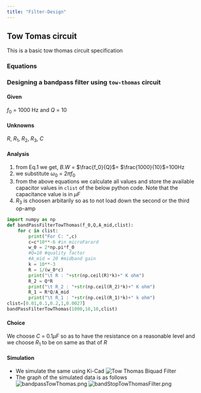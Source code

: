 ```yaml
---
title: "Filter-Design"
---
```


## Tow Tomas circuit
This is a basic tow thomas circuit specification

### Equations
\begin{equation}
    \tag{1}
    Q = \frac{f_0}{B.W}
\end{equation}

\begin{equation}
    \tag{2}
    R = \frac{1}{\omega_0 C}
\end{equation}

\begin{equation}
    \tag{3}
    R_2 = Q R
\end{equation}
\begin{equation}
    \tag{4}
    R_1 = \frac{R Q}{A_{mid}}
\end{equation}


### Designing a bandpass filter using `tow-thomas` circuit

#### Given 

$f_0$ = 1000 Hz and $Q$ = 10

#### Unknowns

$R$, $R_1$, $R_2$, $R_3$, $C$

#### Analysis

1. from Eq.1 we get, $B.W$ = $\frac{f_0}{Q}$= $\frac{1000}{10}$=100Hz
2. we substitute $\omega_0$ = $2\pi f_0$
3. from the above equations we calculate all values and store the available capacitor values in `clist` of the below python code. Note that the capacitance value is in $\mu F$
4. $R_3$ is choosen arbitarily so as to not load down the second or the third op-amp

```python
import numpy as np
def bandPassFilterTowThomas(f_0,Q,A_mid,clist):
    for c in clist:
        print("For C: ",c)
        c=c*10**-6 #in microFarard        
        w_0 = 2*np.pi*f_0
        #Q=10 #quality factor
        #A_mid = 20 #midband gain
        k = 10**-3
        R = 1/(w_0*c)
        print("\t R : "+str(np.ceil(R)*k)+" K ohm")
        R_2 = Q*R
        print("\t R_2 : "+str(np.ceil(R_2)*k)+" K ohm")
        R_1 = R*Q/A_mid
        print("\t R_1 : "+str(np.ceil(R_1)*k)+" k ohm")
clist=[0.01,0.1,0.2,1,0.0027]
bandPassFilterTowThomas(1000,10,10,clist)
```

#### Choice

We choose $C$ = 0.1$\mu F$ so as to have the resistance on a reasonable level and we choose $R_1$ to be on same as that of $R$

#### Simulation

- We simulate the same using Ki-Cad
![Tow Thomas Biquad Filter](./Schematics/amcd-tow-thomas.svg)
- The graph of the simulated data is as follows
![bandpassTowThomas.png](./Graphs/bandpassTowThomas.png)
![bandStopTowThomasFilter.png](./Graphs/bandStopTowThomasFilter.png)

